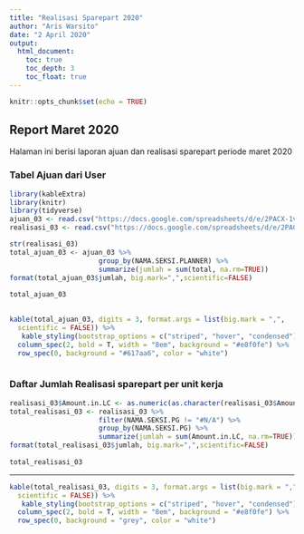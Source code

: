 ```yaml
---
title: "Realisasi Sparepart 2020"
author: "Aris Warsito"
date: "2 April 2020"
output: 
  html_document:
    toc: true
    toc_depth: 3
    toc_float: true
---
```


```r
knitr::opts_chunk$set(echo = TRUE)
```
## Report Maret 2020  
Halaman ini berisi laporan ajuan dan realisasi sparepart periode maret 2020  

### Tabel Ajuan dari User  


```r
library(kableExtra)
library(knitr)
library(tidyverse)
ajuan_03 <- read.csv("https://docs.google.com/spreadsheets/d/e/2PACX-1vQyzWENYo8j5mtMAgH04yoJ3ams0FdmeRrk5FikO93jq6g3__7iCm-c5nX9dP2WScA_h2Q_lOEFGOZU/pub?gid=0&single=true&output=csv")
realisasi_03 <- read.csv("https://docs.google.com/spreadsheets/d/e/2PACX-1vRmL2ZS3_Ai5yg9v55ZPIorZxTtZSuYApa4Ti2ut0i3FfBGb9Hr624WJidDWQalyWPWdGRzXiJtosLj/pub?gid=0&single=true&output=csv")

str(realisasi_03)
total_ajuan_03 <- ajuan_03 %>% 
                      group_by(NAMA.SEKSI.PLANNER) %>%
                      summarize(jumlah = sum(total, na.rm=TRUE))
format(total_ajuan_03$jumlah, big.mark=",",scientific=FALSE)                      
                                            
total_ajuan_03
                    
```
```r
kable(total_ajuan_03, digits = 3, format.args = list(big.mark = ",", 
  scientific = FALSE)) %>%
   kable_styling(bootstrap_options = c("striped", "hover", "condensed"), full_width = F, position = "left", font_size = 10, fixed_thead = T) %>% 
  column_spec(2, bold = T, width = "8em", background = "#e8f0fe") %>%
  row_spec(0, background = "#617aa6", color = "white")



```
  
### Daftar Jumlah Realisasi sparepart per unit kerja  
```r
realisasi_03$Amount.in.LC <- as.numeric(as.character(realisasi_03$Amount.in.LC))
total_realisasi_03 <- realisasi_03 %>% 
                      filter(NAMA.SEKSI.PG != "#N/A") %>%
                      group_by(NAMA.SEKSI.PG) %>%
                      summarize(jumlah = sum(Amount.in.LC, na.rm=TRUE))
format(total_realisasi_03$jumlah, big.mark=",",scientific=FALSE)                      
                                            
total_realisasi_03
```
------------------------------------------
```r
kable(total_realisasi_03, digits = 3, format.args = list(big.mark = ",", 
  scientific = FALSE)) %>%
   kable_styling(bootstrap_options = c("striped", "hover", "condensed"), full_width = F, position = "left", font_size = 10, fixed_thead = T) %>% 
  column_spec(2, bold = T, width = "8em", background = "#e8f0fe") %>%
  row_spec(0, background = "grey", color = "white")

```

